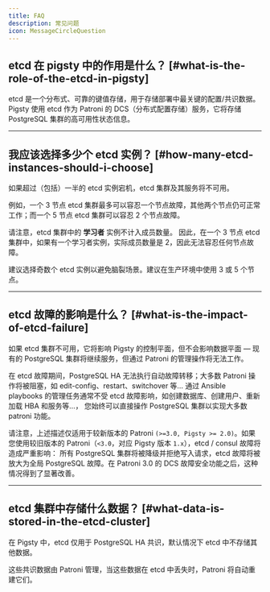 ```yaml
---
title: FAQ
description: 常见问题
icon: MessageCircleQuestion
---
```



## etcd 在 pigsty 中的作用是什么？ [#what-is-the-role-of-the-etcd-in-pigsty]

etcd 是一个分布式、可靠的键值存储，用于存储部署中最关键的配置/共识数据。
Pigsty 使用 etcd 作为 Patroni 的 DCS（分布式配置存储）服务，它将存储 PostgreSQL 集群的高可用性状态信息。



------

## 我应该选择多少个 etcd 实例？ [#how-many-etcd-instances-should-i-choose]

如果超过（包括）一半的 etcd 实例宕机，etcd 集群及其服务将不可用。

例如，一个 3 节点 etcd 集群最多可以容忍一个节点故障，其他两个节点仍可正常工作；而一个 5 节点 etcd 集群可以容忍 2 个节点故障。

请注意，etcd 集群中的 **学习者** 实例不计入成员数量。
因此，在一个 3 节点 etcd 集群中，如果有一个学习者实例，实际成员数量是 2，因此无法容忍任何节点故障。

建议选择奇数个 etcd 实例以避免脑裂场景。建议在生产环境中使用 3 或 5 个节点。



------

## etcd 故障的影响是什么？ [#what-is-the-impact-of-etcd-failure]

如果 etcd 集群不可用，它将影响 Pigsty 的控制平面，但不会影响数据平面 — 现有的 PostgreSQL 集群将继续服务，但通过 Patroni 的管理操作将无法工作。

在 etcd 故障期间，PostgreSQL HA 无法执行自动故障转移；大多数 Patroni 操作将被阻塞，如 edit-config、restart、switchover 等…
通过 Ansible playbooks 的管理任务通常不受 etcd 故障影响，如创建数据库、创建用户、重新加载 HBA 和服务等…，
您始终可以直接操作 PostgreSQL 集群以实现大多数 patroni 功能。

请注意，上述描述仅适用于较新版本的 Patroni `(>=3.0, Pigsty >= 2.0)`。如果您使用较旧版本的 Patroni（`<3.0`，对应 Pigsty 版本 `1.x`），etcd / consul 故障将造成严重影响：
所有 PostgreSQL 集群将被降级并拒绝写入请求，etcd 故障将被放大为全局 PostgreSQL 故障。在 Patroni 3.0 的 DCS 故障安全功能之后，这种情况得到了显著改善。


------

## etcd 集群中存储什么数据？ [#what-data-is-stored-in-the-etcd-cluster]

在 Pigsty 中，etcd 仅用于 PostgreSQL HA 共识，默认情况下 etcd 中不存储其他数据。

这些共识数据由 Patroni 管理，当这些数据在 etcd 中丢失时，Patroni 将自动重建它们。